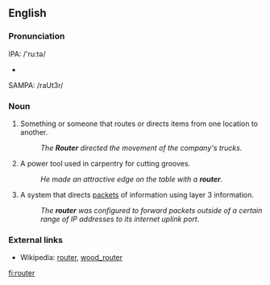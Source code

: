 ==English==

===Pronunciation===
{{UK}} IPA: /'ru:tə/
*{{audio|en-uk-router.ogg|Audio (UK)}}

{{US}} SAMPA: /raUt3r/

===Noun===
{{en-noun-reg}}
# Something or someone that routes or directs items from one location to another.
#: ''The '''Router''' directed the movement of the company's trucks.''
# A power tool used in carpentry for cutting grooves.
#: ''He made an attractive edge on the table with a '''router'''.''
# {{internet}} A system that directs [[packet]]s of information using layer 3 information.
#: ''The '''router''' was configured to forward packets outside of a certain range of IP addresses to its internet uplink port.''

===External links===
* Wikipedia: [[w:router|router]], [[w:wood_router|wood_router]]

[[fi:router]]